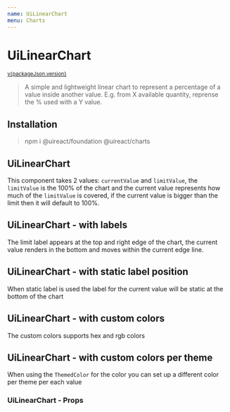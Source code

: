 ```yaml
---
name: UiLinearChart
menu: Charts
---
```





# UiLinearChart

<sup>
  <a href="https://github.com/inavac182/ui-react/blob/main/packages/charts/" target="_blank">
    v{packageJson.version}
  </a>
</sup>

> A simple and lightweight linear chart to represent a percentage of a value inside another value. E.g. from X available quantity, reprense the % used with a Y value.

## Installation

> npm i @uireact/foundation @uireact/charts

## UiLinearChart

This component takes 2 values: `currentValue` and `limitValue`, the `limitValue` is the 100% of the chart and the current value represents how much of the `limitValue` is covered, if the current value is bigger than the limit then it
will default to 100%.

<Playground>
  <UiLinearChart title="Demo" currentValue={10} limitValue={100} />
</Playground>

## UiLinearChart - with labels

The limit label appears at the top and right edge of the chart, the current value renders in the bottom and moves within the current edge line.

<Playground>
  <UiLinearChart title="Demo" currentValue={40} currentLabel="$40" limitValue={100} limitLabel="$100" />
</Playground>

## UiLinearChart - with static label position

When static label is used the label for the current value will be static at the bottom of the chart

<Playground>
  <UiLinearChart
    currentValue={300}
    currentLabelPosition="static"
    currentLabel="300 lb"
    limitValue={1000}
    limitLabel="1000 lbs"
  />
</Playground>

## UiLinearChart - with custom colors

The custom colors supports hex and rgb colors

<Playground>
  <UiLinearChart
    title="Demo with color"
    currentValue={60}
    currentColor="rgb( 28, 225, 127)"
    limitValue={80}
    limitColor="#BE3708"
  />
</Playground>

## UiLinearChart - with custom colors per theme

When using the `ThemedColor` for the color you can set up a different color per theme per each value

<Playground>
  <UiLinearChart
    title="Demo with color"
    currentValue={60}
    currentLabel="60 Mb used"
    currentColor={{ dark: '#19BE08', light: '#6E45EE' }}
    limitValue={80}
    limitLabel="80 mbs available"
    limitColor={{ dark: '#C53CE3', light: '#45EEDF' }}
  />
</Playground>

### UiLinearChart - Props

<Props of={UiLinearChart} />
